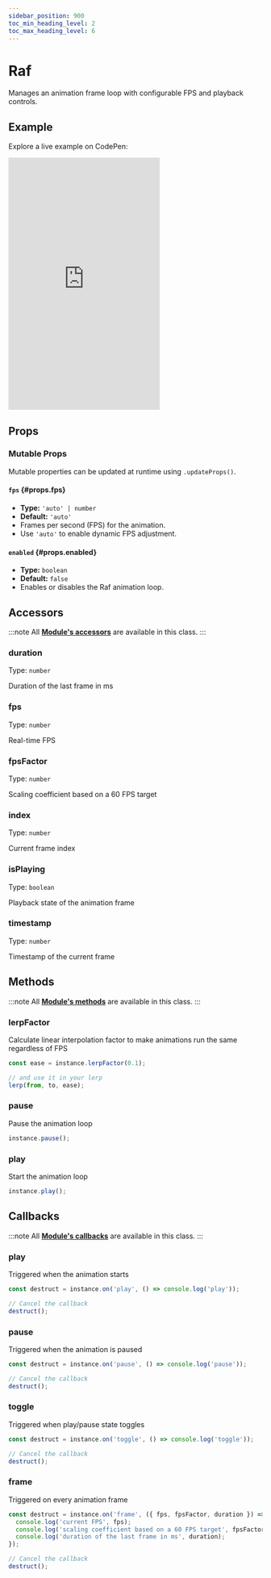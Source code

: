 ```yaml
---
sidebar_position: 900
toc_min_heading_level: 2
toc_max_heading_level: 6
---
```


# Raf

Manages an animation frame loop with configurable FPS and playback controls.

## Example

Explore a live example on CodePen:

<iframe 
  height="500"
  style={{
    width: '100%'
  }} 
  scrolling="no" 
  title="Vevet Example"
  src="https://codepen.io/anton-bobrov/embed/EaaYREw?default-tab=result"
  frameborder="no"
  loading="lazy"
  allowtransparency="true"
  allowfullscreen="true"
>
  See the Pen <a href="https://codepen.io/anton-bobrov/pen/EaaYREw">Vevet Example</a> by Anton Bobrov.
</iframe>



## Props

### Mutable Props

Mutable properties can be updated at runtime using `.updateProps()`.

#### `fps` {#props.fps}
- **Type:** `'auto' | number`  
- **Default:** `'auto'`  
- Frames per second (FPS) for the animation.  
- Use `'auto'` to enable dynamic FPS adjustment.

#### `enabled` {#props.enabled}
- **Type:** `boolean`  
- **Default:** `false`  
- Enables or disables the Raf animation loop.



## Accessors

:::note
All **[Module's accessors](/docs/base/Module/#accessors)** are available in this class.
:::

### duration

Type: `number`

Duration of the last frame in ms

### fps

Type: `number`

Real-time FPS

### fpsFactor

Type: `number`

Scaling coefficient based on a 60 FPS target

### index

Type: `number`

Current frame index

### isPlaying

Type: `boolean`

Playback state of the animation frame

### timestamp

Type: `number`

Timestamp of the current frame



## Methods

:::note
All **[Module's methods](/docs/base/Module/#methods)** are available in this class.
:::

### lerpFactor

Calculate linear interpolation factor to make animations run the same regardless of FPS

```ts
const ease = instance.lerpFactor(0.1);

// and use it in your lerp
lerp(from, to, ease);
```

### pause

Pause the animation loop

```ts
instance.pause();
```

### play

Start the animation loop

```ts
instance.play();
```



## Callbacks

:::note
All **[Module's callbacks](/docs/base/Module/#callbacks)** are available in this class.
:::

### play

Triggered when the animation starts

```ts
const destruct = instance.on('play', () => console.log('play'));

// Cancel the callback
destruct();
```

### pause

Triggered when the animation is paused

```ts
const destruct = instance.on('pause', () => console.log('pause'));

// Cancel the callback
destruct();
```

### toggle

Triggered when play/pause state toggles

```ts
const destruct = instance.on('toggle', () => console.log('toggle'));

// Cancel the callback
destruct();
```

### frame

Triggered on every animation frame

```ts
const destruct = instance.on('frame', ({ fps, fpsFactor, duration }) => {
  console.log('current FPS', fps);
  console.log('scaling coefficient based on a 60 FPS target', fpsFactor);
  console.log('duration of the last frame in ms', duration);
});

// Cancel the callback
destruct();
```